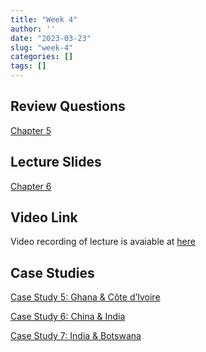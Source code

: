 ```yaml
---
title: "Week 4"
author: ''
date: "2023-03-23"
slug: "week-4"
categories: []
tags: []
---
```



## Review Questions

[Chapter 5](/pdf/M05_Toda3929_12E_IM_C05.pdf)


## Lecture Slides

[Chapter 6](/pdf/Todaro12e_PPT_CH06.pdf)



## Video Link

Video recording of lecture is avaiable at [here](https://ksu.zoom.us/rec/play/LBPCBIw-1ObHGtSS-osKbfteY9OLnWojCIY07R_cJuCgqTEOWnylHGNAFmAMpwboMIwHEE6AVzq8bzT9.ejp74LR_oRh0H-Zy?continueMode=true&_x_zm_rtaid=Y5_l835vTgO8JR6bIy-LbA.1680145991266.05a078906e16afdeba7a725d032607b3&_x_zm_rhtaid=91)

## Case Studies

[Case Study 5: Ghana & Côte d’Ivoire](/pdf/CaseStudy_5_GhanaCotedivoire.pdf)

[Case Study 6: China & India](/pdf/CaseStudy_6_ChinaIndia.pdf)

[Case Study 7: India & Botswana](/pdf/CaseStudy_7_IndiaBotswana.pdf)


